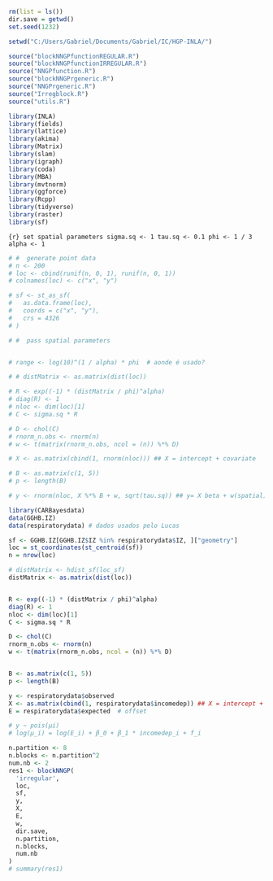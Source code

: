 ```r
rm(list = ls())
dir.save = getwd()
set.seed(1232)

setwd("C:/Users/Gabriel/Documents/Gabriel/IC/HGP-INLA/")

source("blockNNGPfunctionREGULAR.R")
source("blockNNGPfunctionIRREGULAR.R")
source("NNGPfunction.R")
source("blockNNGPrgeneric.R")
source("NNGPrgeneric.R")
source("Irregblock.R")
source("utils.R")

library(INLA)
library(fields)
library(lattice)
library(akima)
library(Matrix)
library(slam)
library(igraph)
library(coda)
library(MBA)
library(mvtnorm)
library(ggforce)
library(Rcpp)
library(tidyverse)
library(raster)
library(sf)
```

```{r} set spatial parameters
sigma.sq <- 1
tau.sq <- 0.1
phi <- 1 / 3
alpha <- 1
```

```r
# #  generate point data
# n <- 200
# loc <- cbind(runif(n, 0, 1), runif(n, 0, 1))
# colnames(loc) <- c("x", "y")

# sf <- st_as_sf(
#   as.data.frame(loc),
#   coords = c("x", "y"),
#   crs = 4326
# )

# #  pass spatial parameters


# range <- log(10)^(1 / alpha) * phi  # aonde é usado?

# # distMatrix <- as.matrix(dist(loc))

# R <- exp((-1) * (distMatrix / phi)^alpha)
# diag(R) <- 1
# nloc <- dim(loc)[1]
# C <- sigma.sq * R

# D <- chol(C)
# rnorm_n.obs <- rnorm(n)
# w <- t(matrix(rnorm_n.obs, ncol = (n)) %*% D)

# X <- as.matrix(cbind(1, rnorm(nloc))) ## X = intercept + covariate

# B <- as.matrix(c(1, 5))
# p <- length(B)

# y <- rnorm(nloc, X %*% B + w, sqrt(tau.sq)) ## y= X beta + w(spatial) + nugget

```

```r

library(CARBayesdata)
data(GGHB.IZ)
data(respiratorydata) # dados usados pelo Lucas

sf <- GGHB.IZ[GGHB.IZ$IZ %in% respiratorydata$IZ, ]["geometry"]
loc = st_coordinates(st_centroid(sf))
n = nrow(loc)

# distMatrix <- hdist_sf(loc_sf)
distMatrix <- as.matrix(dist(loc))


R <- exp((-1) * (distMatrix / phi)^alpha)
diag(R) <- 1
nloc <- dim(loc)[1]
C <- sigma.sq * R

D <- chol(C)
rnorm_n.obs <- rnorm(n)
w <- t(matrix(rnorm_n.obs, ncol = (n)) %*% D)


B <- as.matrix(c(1, 5))
p <- length(B)

y <- respiratorydata$observed
X <- as.matrix(cbind(1, respiratorydata$incomedep)) ## X = intercept + covariate
E = respiratorydata$expected  # offset

# y ~ pois(μi)
# log(μ_i​) = log(E_i​) + β_0 ​+ β_1 * ​incomedep_i ​+ f_i​

```


```r
n.partition <- 8
n.blocks <- n.partition^2
num.nb <- 2
res1 <- blockNNGP(
  'irregular',
  loc,
  sf,
  y,
  X,
  E,
  w,
  dir.save,
  n.partition,
  n.blocks,
  num.nb
)
# summary(res1)
```
